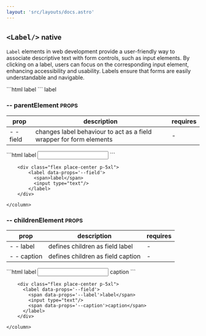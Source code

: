 ```yaml
---
layout: 'src/layouts/docs.astro'
---
```


## `<Label/>` <small class="clr-subtext txt-nm txt-lowercase"> native </small>

`Label` elements in web development provide a user-friendly way to associate
descriptive text with form controls, such as input elements. By clicking
on a label, users can focus on the corresponding input element, enhancing
accessibility and usability. Labels ensure that forms are easily
understandable and navigable.

<grid class='grid cols-2 outln outln-primary radius-3xs'>
  ```html
  <label>
    label
  </label>
  ```
  <column class='align-center[items] flex place-center p-5xl'>
   <label>label</label>
  </column>
</grid>

### -- parentElement <small class="clr-subtext txt-sm"> PROPS </small>

| prop        | description                                                         | requires |
| ----------- | ------------------------------------------------------------------- | -------- |
| - - field   | changes label behaviour to act as a field wrapper for form elements | -        |

<grid class="grid cols-2 g-sm">
    <column class="grid outln outln-primary radius-3xs">
        ```html
          <label data-props='--field'>
            <span>label</span>
            <input type="text"/>
          </label>
        ```

        <div class="flex place-center p-5xl">
            <label data-props='--field'>
              <span>label</span>
              <input type="text"/>
            </label>
        </div>

    </column>

</grid>

### -- childrenElement <small class="clr-subtext txt-sm"> PROPS </small>

| prop        | description                                                         | requires |
| ----------- | ----------------------------------| -------- |
| - - label   | defines children as field label   | -        |
| - - caption | defines children as field caption | -        |

<grid class="grid cols-2 g-sm">
    <column class="grid outln outln-primary radius-3xs">
        ```html
          <label data-props='--field'>
            <span data-props='--label'>label</span>
            <input type="text"/>
            <span data-props='--caption'>caption</span>
          </label>
        ```

        <div class="flex place-center p-5xl">
          <label data-props='--field'>
            <span data-props='--label'>label</span>
            <input type="text"/>
            <span data-props='--caption'>caption</span>
          </label>
        </div>

    </column>

</grid>